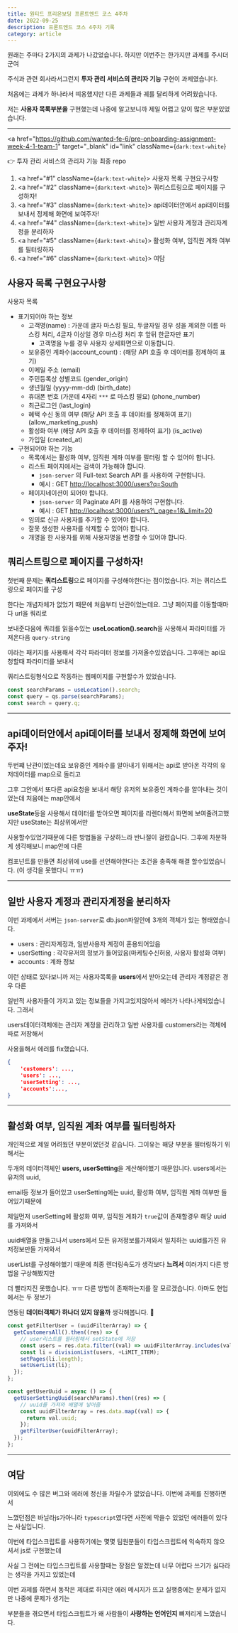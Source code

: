 ---
title: 원티드 프리온보딩 프론트엔드 코스 4주차
date: 2022-09-25
description: 프론트엔드 코스 4주차 기록
category: article
---

원래는 주마다 2가지의 과제가 나갔었습니다. 하지만 이번주는 한가지만 과제를 주시더군여

주식과 관련 회사라서그런지 <b>투자 관리 서비스의 관리자 기능</b> 구현이 과제였습니다.

처음에는 과제가 하나라서 띠옹했지만 다른 과제들과 궤를 달리하게 어려웠습니다.

저는 <b>사용자 목록부분을</b> 구현했는데 나중에 알고보니까 제일 어렵고 양이 많은 부분있었습니다.

---

<a
  href="https://github.com/wanted-fe-6/pre-onboarding-assignment-week-4-1-team-1"
  target="_blank"
  id="link"
  className={`dark:text-white`}
>
  👉 투자 관리 서비스의 관리자 기능 최종 repo
</a>

1. <a href="#1" className={`dark:text-white`}>
     사용자 목록 구현요구사항
   </a>
2. <a href="#2" className={`dark:text-white`}>
     쿼리스트링으로 페이지를 구성하자!
   </a>
3. <a href="#3" className={`dark:text-white`}>
     api데이터안에서 api데이터를 보내서 정제해 화면에 보여주자!
   </a>
4. <a href="#4" className={`dark:text-white`}>
     일반 사용자 계정과 관리자계정을 분리하자
   </a>
5. <a href="#5" className={`dark:text-white`}>
     활성화 여부, 임직원 계좌 여부를 필터링하자
   </a>
6. <a href="#6" className={`dark:text-white`}>
     여담
   </a>

<h2 id="1" className={`dark:text-white`}>
  사용자 목록 구현요구사항
</h2>

사용자 목록

- 표기되어야 하는 정보
  - 고객명(name) : 가운데 글자 마스킹 필요, 두글자일 경우 성을 제외한 이름 마스킹 처리, 4글자 이상일 경우 마스킹 처리 후 앞뒤 한글자만 표기
    - 고객명을 누를 경우 사용자 상세화면으로 이동합니다.
  - 보유중인 계좌수(account_count) : (해당 API 호출 후 데이터를 정제하여 표기)
  - 이메일 주소 (email)
  - 주민등록상 성별코드 (gender_origin)
  - 생년월일 (yyyy-mm-dd) (birth_date)
  - 휴대폰 번호 (가운데 4자리 `***` 로 마스킹 필요) (phone_number)
  - 최근로그인 (last_login)
  - 혜택 수신 동의 여부 (해당 API 호출 후 데이터를 정제하여 표기) (allow_marketing_push)
  - 활성화 여부 (해당 API 호출 후 데이터를 정제하여 표기) (is_active)
  - 가입일 (created_at)
- 구현되어야 하는 기능
  - 목록에서는 활성화 여부, 임직원 계좌 여부를 필터링 할 수 있어야 합니다.
  - 리스트 페이지에서는 검색이 가능해야 합니다.
    - `json-server` 의 Full-text Search API 를 사용하여 구현합니다.
    - 예시 : GET [http://localhost:3000/users?q=South](http://localhost:3000/users?q=South)
  - 페이지네이션이 되어야 합니다.
    - `json-server` 의 Paginate API 를 사용하여 구현합니다.
    - 예시 : GET [http://localhost:3000/users?\\\_page=1&\\\_limit=20](http://localhost:3000/users?%5C%5C_page=1&%5C%5C_limit=20)
  - 임의로 신규 사용자를 추가할 수 있어야 합니다.
  - 잘못 생성한 사용자를 삭제할 수 있어야 합니다.
  - 개명을 한 사용자를 위해 사용자명을 변경할 수 있어야 합니다.

<h2 id="2" className={`dark:text-white`}>
  쿼리스트링으로 페이지를 구성하자!
</h2>

첫번째 문제는 <b>쿼리스트링</b>으로 페이지를 구성해야한다는 점이었습니다. 저는 퀴리스트링으로 페이지를 구성

한다는 개념자체가 없었기 때문에 처음부터 난관이었는데요. 그냥 페이지를 이동할때마다 url을 쿼리로

보내준다음에 쿼리를 읽을수있는 <b>useLocation().search</b>을 사용해서 파라미터를 가져온다음 `query-string`

이라는 패키지를 사용해서 각각 파라미터 정보를 가져올수있었습니다. 그후에는 api요청할때 파라미터를 보내서

쿼리스트링형식으로 작동하는 웹페이지를 구현할수가 있었습니다.

```js showLineNumbers
const searchParams = useLocation().search;
const query = qs.parse(searchParams);
const search = query.q;
```

---

<h2 id="3" className={`dark:text-white`}>
  api데이터안에서 api데이터를 보내서 정제해 화면에 보여주자!
</h2>

두번쨰 난관이었는데요 보유중인 계좌수를 알아내기 위해서는 api로 받아온 각각의 유저데이터를 map으로 돌리고

그후 그안에서 또다른 api요청을 보내서 해당 유저의 보유중인 계좌수를 알아내는 것이었는데 처음에는 map안에서

<b>useState</b>등을 사용해서 데이터를 받아오면 페이지를 리렌더해서 화면에
보여줄려고했지만 useState는 최상위에서만

사용할수있었기때문에 다른 방법들을 구상하느라 반나절이 걸렸습니다. 그후에 차분하게 생각해보니 map안에 다른

컴포넌트를 만들면 최상위에 use를 선언해야한다는 조건을 충족해 해결 할수있었습니다. (이 생각을 못했다니 ㅠㅠ)

---

<h2 id="4" className={`dark:text-white`}>
  일반 사용자 계정과 관리자계정을 분리하자
</h2>

이번 과제에서 서버는 `json-server`로 db.json파일안에 3개의 객체가 있는 형태였습니다.

- users : 관리자계정과, 일반사용자 계정이 혼용되어있음
- userSetting : 각각유저의 정보가 들어있음(마케팅수신허용, 사용자 활성화 여부)
- accounts : 계좌 정보

이런 상태로 있다보니까 저는 사용자목록을 <b>users</b>에서 받아오는데 관리자 계정같은 경우 다른

일반적 사용자들이 가지고 있는 정보들을 가지고있지않아서 에러가 나타나게되었습니다. 그래서

users데이터객체에는 관리자 계정을 관리하고 일반 사용자를 customers라는 객체에 따로 저장해서

사용을해서 에러를 fix했습니다.

```js:db.json showLineNumbers
{
    'customers': ...,
    'users': ...,
    'userSetting': ...,
    'accounts':...,
}
```

---

<h2 id="5" className={`dark:text-white`}>
  활성화 여부, 임직원 계좌 여부를 필터링하자
</h2>

개인적으로 제일 어려웠던 부분이었던것 같습니다. 그이유는 해당 부분을 필터링하기 위해서는

두개의 데이터객체인 <b>users, userSetting</b>을 계산해야했기 때문입니다. users에서는 유저의 uuid,

email등 정보가 들어있고 userSetting에는 uuid, 활성화 여부, 임직원 계좌 여부만 들어있기때문에

제일먼저 userSetting에 활성화 여부, 임직원 계좌가 `true`값이 존재할경우 해당 uuid를 가져와서

uuid배열을 만들고나서 users에서 모든 유저정보를가져와서 일치하는 uuid를가진 유저정보만들 가져와서

userList를 구성해야했기 때문에 최종 렌더링속도가 생각보다 <b>느려서</b> 여러가지 다른 방법을 구상해봤지만

더 빨라지진 못했습니다. ㅠㅠ 다른 방법이 존재하는지를 잘 모르겠습니다. 아마도 현업에서는 두 정보가

연동된 <b>데이터객체가 하나더 있지 않을까</b> 생각해봅니다. 🤔

```js showLineNumbers
const getFilterUser = (uuidFilterArray) => {
  getCustomersAll().then((res) => {
    // user리스트를 필터링해서 setState에 저장
    const users = res.data.filter((val) => uuidFilterArray.includes(val.uuid));
    const li = divisionList(users, +LiMIT_ITEM);
    setPages(li.length);
    setUserList(li);
  });
};

const getUserUuid = async () => {
  getUserSettingUuid(searchParams).then((res) => {
    // uuid를 가져와 배열에 넣어줌
    const uuidFilterArray = res.data.map((val) => {
      return val.uuid;
    });
    getFilterUser(uuidFilterArray);
  });
};
```

---

<h2 id="6" className={`dark:text-white`}>
  여담
</h2>

이외에도 수 많은 버그와 에러에 정신을 차릴수가 없었습니다. 이번에 과제를 진행하면서

느꼈던점은 바닐라js가아니라 `typescript`였다면 사전에 막을수 있었던 에러들이 있다는 사실입니다.

이번에 타입스크립트를 사용하기에는 몇몇 팀원분들이 타입스크립트에 익숙하지 않으셔서 js로 구현했는데

사실 그 전에는 타입스크립트를 사용할때는 장점은 알겠는데 너무 어렵다 쓰기가 싫다라는 생각을 가지고 있었는데

이번 과제를 하면서 동작은 제대로 하지만 에러 메시지가 뜨고 실행중에는 문제가 없지만 나중에 문제가 생기는

부분들을 겪으면서 타입스크립트가 왜 사람들이 <b>사랑하는 언어인지</b> 뼈저리게 느꼈습니다.
